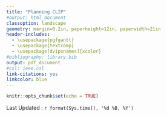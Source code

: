 ```yaml
---
title: "Planning CLIP"
#output: html_document
classoption: landscape
geometry: margin=0.2in, paperheight=12in, paperwidth=21in
header-includes:
  - \usepackage{pgfgantt}
  - \usepackage{textcomp}
  - \usepackage[dvipsnames]{xcolor}
#bibliography: library.bib
output: pdf_document
#csl: ieee.csl
link-citations: yes
linkcolor: blue
---
```


```r
knitr::opts_chunk$set(echo = TRUE)
```

 \ganttset{%
        calendar week text={%
            W\currentweek
        }%
    }


\begin{ganttchart}[vgrid, hgrid, 
   time slot format=isodate,
   time slot unit=day, 
   bar/.append style={fill=blue!50, rounded corners=3pt},
	newline shortcut=true,
	today={\the\year-\the\month-\the\day}, 
	today offset= .3,
	y unit chart=0.6cm,
	x unit = 0.11cm,
	bar label node/.append style={align=left},
	milestone/.append style={fill=blue, rounded corners=1pt},
	milestone label font=\color{blue} ]{2021-01-01}{2021-12-01}
	\gantttitlecalendar{year, month=shortname, week=1} \\

\ganttgroup[progress=5]{Preparation of CLIP}{2020-10-01}{2021-07-29} \\ 

\ganttgroup{Fundamentals and principles}{2021-02-02}{2021-02-02} \\

   \ganttbar[progress=100]{Introduction au sujet }{2020-10-01}{2020-10-15}\\
   \ganttbar[progress=100]{First Tests (Electronical, Mechanical)}{2020-10-15}{2020-10-29}\\
   \ganttbar[progress=100]{API Code - V1}{2020-10-15}{2020-10-29}\\
   
   \ganttmilestone[name=Mile1]{Definition of electronical and Initial python code}{2020-10-31}\\ 
   

   \ganttbar[bar/.append style={fill=Lavender}, progress=100]{LF AFTER Cours}{2020-11-01}{2020-11-29}\\


   \ganttbar[progress=50]{Prototype V1}{2020-12-01}{2020-12-18}\\
   
   \ganttmilestone[name=Mile1]{Have 1 complete prototype}{2020-12-18} \ganttnewline
   \ganttbar[progress=10]{Documentation of Prototype}{2021-02-28}{2021-04-28}\\

\ganttgroup[progress=0]{Fabrication of 7 prototypes}{2021-01-01}{2021-02-28}   \\
   \ganttmilestone[name=Mile1]{Have 7 complete Prototypes}{2021-02-28} \\
   
\ganttgroup[progress=0]{Deployment Rives de Meurthe}{2021-03-01}{2021-09-01}   \\
   \ganttbar[progress=0]{Master IUVTT to Create the local Network?}{2021-03-01}{2021-05-29}\\

\ganttgroup[progress=0]{Test Foire International?}{2021-05-30}{2021-07-29} \\

   \ganttbar[progress=1]{Documentation Ind Eco., Actors mapping}{2021-05-01}{2021-09-01} \ganttnewline[thick, blue]  
   
   
% GIGABOT
\ganttgroup[progress=5]{Gigabot}{2020-10-01}{2021-07-29} \\ 
\ganttgroup[progress=100]{Admin}{2020-11-01}{2020-12-19} \\ 
   \ganttbar[name=T2, progress=100]{Admin documents in Teams}{2020-10-01}{2020-10-29}\\
   \ganttbar[name=T2, progress=100]{Reception of the machine}{2020-11-16}{2020-11-19}\\
   \ganttbar[name=T2, progress=50]{First trials with virgin}{2020-11-23}{2020-12-19}\\

   % Decembre      
   
\ganttgroup[progress=5]{Validation of Gigabot with virgin material}{2020-12-01}{2021-02-28} \\
   \ganttbar[name=T2, progress=40]{First improvements (Control)}{2020-12-03}{2020-12-18}\\
   \ganttbar[name=T2, progress=0]{Testing with students AFTER}{2021-01-15}{2021-01-18}\\


\ganttgroup[progress=0]{Validation of Gigabot with recycled PLA / HDPE}{2021-03-01}{2021-09-01} \\

   \ganttbar[progress=0]{Master M2 intro to INEDIT / Gigabot }{2021-03-01}{2021-03-15}\\
   \ganttbar[progress=0]{Literature on 3D Printing for furniture}{2021-03-15}{2021-03-30}\\
   \ganttbar[progress=0]{DoE for Quality printing for Gigabot}{2021-04-01}{2021-04-30}\\




   
   
   
   %\ganttlink{T1.1}{T1.2}
   %\ganttlink{T1.1}{T1.3}
   %\ganttlink{T1.1}{T1.4}
   %\ganttlink{T1.1}{T1.5}
   %\ganttlink{T1.4}{Mile1}


\end{ganttchart}

Last Updated :  `r format(Sys.time(), '%d %B, %Y')`
